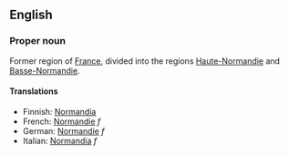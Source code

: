 ==English==

===Proper noun===

Former region of [[France]], divided into the regions [[Haute-Normandie]] and [[Basse-Normandie]].

====Translations====

*Finnish: [[Normandia]]
*French: [[Normandie]] ''f''
*German: [[Normandie]] ''f''
*Italian: [[Normandia]] ''f''